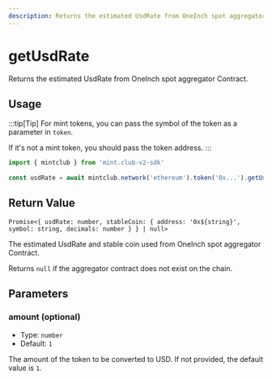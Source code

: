 ```yaml
---
description: Returns the estimated UsdRate from OneInch spot aggregator Contract.
---
```


# getUsdRate 

Returns the estimated UsdRate from OneInch spot aggregator Contract.

## Usage

:::tip[Tip]
For mint tokens, you can pass the symbol of the token as a parameter in `token`.

If it's not a mint token, you should pass the token address.
:::


```ts twoslash [example.ts]
import { mintclub } from 'mint.club-v2-sdk'
 
const usdRate = await mintclub.network('ethereum').token('0x...').getUsdRate(100)
```

## Return Value

`Promise<{
	usdRate: number,
	stableCoin: {
		address: '0x${string}',
		symbol: string,
		decimals: number
	}
} | null>`

The estimated UsdRate and stable coin used from OneInch spot aggregator Contract. 

Returns `null` if the aggregator contract does not exist on the chain.

## Parameters

### amount (optional)

- Type: `number`
- Default: `1`

The amount of the token to be converted to USD. If not provided, the default value is `1`.